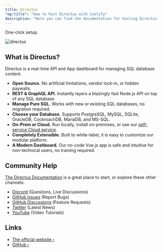 ```yaml
---
title: Directus
"og:title": "How to host Directus with Coolify"
description: "Here you can find the documentation for hosting Directus with Coolify."
---
```


One-click setup.

![directus](https://user-images.githubusercontent.com/522079/158864859-0fbeae62-9d7a-4619-b35e-f8fa5f68e0c8.png)

## What is Directus?

Directus is a real-time API and App dashboard for managing SQL database content.

- **Open Source.** No artificial limitations, vendor lock-in, or hidden paywalls.
- **REST & GraphQL API.** Instantly layers a blazingly fast Node.js API on top of any SQL database.
- **Manage Pure SQL.** Works with new or existing SQL databases, no migration required.
- **Choose your Database.** Supports PostgreSQL, MySQL, SQLite, OracleDB, CockroachDB, MariaDB, and MS-SQL.
- **On-Prem or Cloud.** Run locally, install on-premises, or use our
  [self-service Cloud service](https://directus.io/pricing).
- **Completely Extensible.** Built to white-label, it is easy to customize our modular platform.
- **A Modern Dashboard.** Our no-code Vue.js app is safe and intuitive for non-technical users, no training required.

## Community Help

[The Directus Documentation](https://docs.directus.io) is a great place to start, or explore these other channels:

- [Discord](https://directus.chat) (Questions, Live Discussions)
- [GitHub Issues](https://github.com/directus/directus/issues) (Report Bugs)
- [GitHub Discussions](https://github.com/directus/directus/discussions) (Feature Requests)
- [Twitter](https://twitter.com/directus) (Latest News)
- [YouTube](https://www.youtube.com/c/DirectusVideos/featured) (Video Tutorials)

## Links

- [The official website ›](https://directus.io)
- [GitHub ›](https://github.com/directus/directus)
